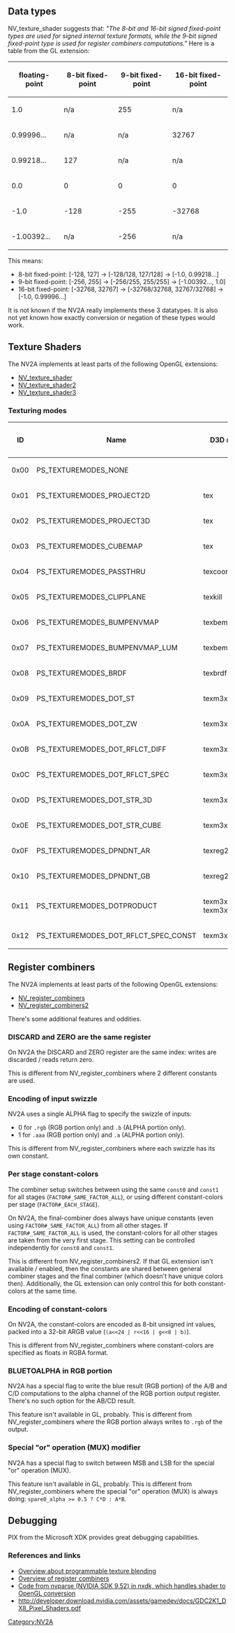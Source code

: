 == Data types ==

NV_texture_shader suggests that: ''"The 8-bit and 16-bit signed fixed-point types are used for signed internal texture formats, while the 9-bit signed fixed-point type is used for register combiners computations."''
Here is a table from the GL extension:

{| class="wikitable"
! floating-point !! 8-bit fixed-point !! 9-bit fixed-point !! 16-bit fixed-point
|-
|    1.0         ||     n/a           ||      255          ||      n/a  
|-
|    0.99996...  ||     n/a           ||      n/a          ||      32767
|-
|    0.99218...  ||     127           ||      n/a          ||      n/a  
|-
|    0.0         ||     0             ||      0            ||      0
|-
|   -1.0         ||    -128           ||     -255          ||     -32768
|-
|   -1.00392...  ||     n/a           ||     -256          ||      n/a
|}

This means:

* 8-bit fixed-point: [-128, 127] &rarr; [-128/128, 127/128] &rarr; [-1.0, 0.99218...]
* 9-bit fixed-point: [-256, 255] &rarr; [-256/255, 255/255] &rarr; [-1.00392..., 1.0]
* 16-bit fixed-point: [-32768, 32767] &rarr; [-32768/32768, 32767/32768] &rarr; [-1.0, 0.99996...]

It is not known if the NV2A really implements these 3 datatypes.
It is also not yet known how exactly conversion or negation of these types would work.

== Texture Shaders ==

The NV2A implements at least parts of the following OpenGL extensions:

* [https://www.khronos.org/registry/OpenGL/extensions/NV/NV_texture_shader.txt NV_texture_shader]
* [https://www.khronos.org/registry/OpenGL/extensions/NV/NV_texture_shader2.txt NV_texture_shader2]
* [https://www.khronos.org/registry/OpenGL/extensions/NV/NV_texture_shader3.txt NV_texture_shader3]{{citation needed}}

=== Texturing modes ===

{|class="wikitable"
!ID
!Name
!D3D name
!GL Name
!Stage 1
!Stage 2
!Stage 3
!Stage 4
!Notes
|-
|0x00
|PS_TEXTUREMODES_NONE
|
|NONE
|{{yes}}
|{{yes}}
|{{yes}}
|{{yes}}
|
|-
|0x01
|PS_TEXTUREMODES_PROJECT2D
|tex
|TEXTURE_2D
|{{yes}}
|{{yes}}
|{{yes}}
|{{yes}}
|
|-
|0x02
|PS_TEXTUREMODES_PROJECT3D
|tex
|TEXTURE_3D
|{{yes}}
|{{yes}}
|{{yes}}
|{{yes}}
|
|-
|0x03
|PS_TEXTUREMODES_CUBEMAP
|tex
|TEXTURE_CUBE_MAP_ARB
|{{yes}}
|{{yes}}
|{{yes}}
|{{yes}}
|
|-
|0x04
|PS_TEXTUREMODES_PASSTHRU
|texcoord
|PASS_THROUGH_NV
|{{yes}}
|{{yes}}
|{{yes}}
|{{yes}}
|
|-
|0x05
|PS_TEXTUREMODES_CLIPPLANE
|texkill
|CULL_FRAGMENT_NV
|{{yes}}
|{{yes}}
|{{yes}}
|{{yes}}
|
|-
|0x06
|PS_TEXTUREMODES_BUMPENVMAP
|texbem
|OFFSET_TEXTURE_2D_NV
|{{no}}
|{{yes}}
|{{yes}}
|{{yes}}
|
|-
|0x07
|PS_TEXTUREMODES_BUMPENVMAP_LUM
|texbeml
|OFFSET_TEXTURE_2D_SCALE_NV
|{{no}}
|{{yes}}
|{{yes}}
|{{yes}}
|
|-
|0x08
|PS_TEXTUREMODES_BRDF
|texbrdf
|
|{{no}}
|{{no}}
|{{yes}}
|{{yes}}
|
|-
|0x09
|PS_TEXTUREMODES_DOT_ST
|texm3x2tex
|DOT_PRODUCT_TEXTURE_2D_NV
|{{no}}
|{{no}}
|{{yes}}
|{{yes}}
|
|-
|0x0A
|PS_TEXTUREMODES_DOT_ZW
|texm3x2depth
|
|{{no}}
|{{no}}
|{{yes}}
|{{yes}}
|
|-
|0x0B
|PS_TEXTUREMODES_DOT_RFLCT_DIFF
|texm3x3diff
|DOT_PRODUCT_DIFFUSE_CUBE_MAP_NV{{citation needed}}
|{{no}}
|{{no}}
|{{yes}}
|{{no}}
|
|-
|0x0C
|PS_TEXTUREMODES_DOT_RFLCT_SPEC
|texm3x3vspec
|DOT_PRODUCT_CONST_EYE_REFLECT_CUBE_MAP_NV
|{{no}}
|{{no}}
|{{no}}
|{{yes}}
|
|-
|0x0D
|PS_TEXTUREMODES_DOT_STR_3D
|texm3x3tex
|DOT_PRODUCT_TEXTURE_3D_NV
|{{no}}
|{{no}}
|{{no}}
|{{yes}}
|
|-
|0x0E
|PS_TEXTUREMODES_DOT_STR_CUBE
|texm3x3vspec
|DOT_PRODUCT_REFLECT_CUBE_MAP_NV
|{{no}}
|{{no}}
|{{no}}
|{{yes}}
|
|-
|0x0F
|PS_TEXTUREMODES_DPNDNT_AR
|texreg2ar
|DEPENDENT_AR_TEXTURE_2D_NV
|{{no}}
|{{yes}}
|{{yes}}
|{{yes}}
|
|-
|0x10
|PS_TEXTUREMODES_DPNDNT_GB
|texreg2gb
|DEPENDENT_GB_TEXTURE_2D_NV
|{{no}}
|{{yes}}
|{{yes}}
|{{yes}}
|
|-
|0x11
|PS_TEXTUREMODES_DOTPRODUCT
|texm3x3pad<br>texm3x2pad
|DOT_PRODUCT_NV
|{{no}}
|{{yes}}
|{{yes}}
|{{no}}
|
|-
|0x12
|PS_TEXTUREMODES_DOT_RFLCT_SPEC_CONST
|texm3x3spec
|DOT_PRODUCT_CONST_EYE_REFLECT_CUBE_MAP_NV
|{{no}}
|{{no}}
|{{no}}
|{{yes}}
|
|}

== Register combiners ==

The NV2A implements at least parts of the following OpenGL extensions:

* [https://www.opengl.org/registry/specs/NV/register_combiners.txt NV_register_combiners]
* [https://www.opengl.org/registry/specs/NV/register_combiners2.txt NV_register_combiners2]

There's some additional features and oddities.

=== DISCARD and ZERO are the same register ===

On NV2A the DISCARD and ZERO register are the same index: writes are discarded / reads return zero.

This is different from NV_register_combiners where 2 different constants are used.

=== Encoding of input swizzle ===

NV2A uses a single ALPHA flag to specify the swizzle of inputs:
* 0 for <code>.rgb</code> (RGB portion only) and <code>.b</code> (ALPHA portion only).
* 1 for <code>.aaa</code> (RGB portion only) and <code>.a</code> (ALPHA portion only).

This is different from NV_register_combiners where each swizzle has its own constant.

=== Per stage constant-colors ===

The combiner setup switches between using the same <code>const0</code> and <code>const1</code> for all stages (<code>FACTOR#_SAME_FACTOR_ALL</code>), or using different constant-colors per stage (<code>FACTOR#_EACH_STAGE</code>).

On NV2A, the final-combiner does always have unique constants (even using <code>FACTOR#_SAME_FACTOR_ALL</code>) from all other stages.
If <code>FACTOR#_SAME_FACTOR_ALL</code> is used, the constant-colors for all other stages are taken from the very first stage.
This setting can be controlled independently for <code>const0</code> and <code>const1</code>.

This is different from NV_register_combiners2. If that GL extension isn't available / enabled, then the constants are shared between general combiner stages and the final combiner (which doesn't have unique colors then). Additionally, the GL extension can only control this for both constant-colors at the same time.

=== Encoding of constant-colors ===

On NV2A, the constant-colors are encoded as 8-bit unsigned int values, packed into a 32-bit ARGB value (<code>(a<<24 | r<<16 | g<<8 | b)</code>).

This is different from NV_register_combiners where constant-colors are specified as floats in RGBA format.

=== BLUETOALPHA in RGB portion ===

NV2A has a special flag to write the blue result (RGB portion) of the A/B and C/D computations to the alpha channel of the RGB portion output register. There's no such option for the AB/CD result.
{{FIXME|reason=Document specifics, tests proposed on https://github.com/JayFoxRox/nxdk/pull/33}}

This feature isn't available in GL, probably.
This is different from NV_register_combiners where the RGB portion always writes to <code>.rgb</code> of the output.

=== Special "or" operation (MUX) modifier ===

NV2A has a special flag to switch between MSB and LSB{{FIXME|reason=Unconfirmed / untested - doesn't make a lot of sense}} for the special "or" operation (MUX).
{{FIXME|reason=Check the comparison type}}

This feature isn't available in GL, probably.
This is different from NV_register_combiners where the special "or" operation (MUX) is always doing: <code>spare0_alpha >= 0.5 ? C*D : A*B</code>.

== Debugging ==

PIX from the Microsoft XDK provides great debugging capabilities.

=== References and links ===

* [http://developer.download.nvidia.com/assets/gamedev/docs/ProgrammableTextureBlending.pdf Overview about programmable texture blending] <!-- Mirror: https://www.nvidia.com/object/programmable_texture_blending.html -->
* [http://developer.download.nvidia.com/assets/gamedev/docs/combiners.pdf Overview of register combiners]
* [https://github.com/XboxDev/nxdk/blob/77b5de45f0c64e70f2ff68248873448d5edccc71/tools/fp20compiler/ps1.0_program.cpp#L227 Code from nvparse (NVIDIA SDK 9.52) in nxdk, which handles shader to OpenGL conversion]
* http://developer.download.nvidia.com/assets/gamedev/docs/GDC2K1_DX8_Pixel_Shaders.pdf

[[Category:NV2A]]